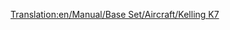 [[Translation:en/Manual/Base Set/Aircraft/Kelling K7]]

{{it/Manuale/Set base/Aeromobili/StatAeroplani|Name=Kelling K7
|Image=[[File:en/Manual/Base Set/Aircraft/KellingK7.png|Kelling K7]]
|Costo=812.324
|Velocità=952 km/h
|Annuale=128.112
|Progettato=2035
|Vita=25
|Tipo=Grande
|Capacità=180 passeggeri e 60 sacchi postali
|Riadattabile=
*240 sacchi postali
*120 casse di beni
*60 tonnellate di cibo, borse di valori o sacchi di oro/diamanti
|Descrizione=Aereo futuristico ed immaginario. Kelling è un'azienda sconosciuta, che produce unicamente [[it/Manuale/Set base/Treni/Kelling 3100|motrici diesel]] negli scenari subtropicali.
|Real-life=Velivolo immaginario, nessuna corrispondenza con la realtà.
}}





  

        

             

        